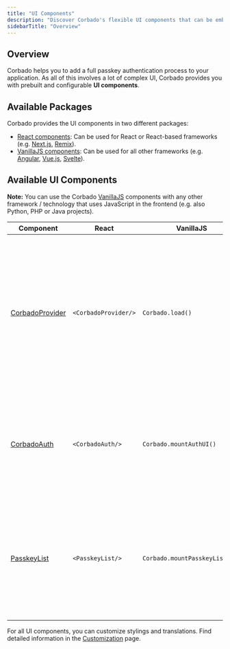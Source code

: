 ```yaml
---
title: "UI Components"
description: "Discover Corbado's flexible UI components that can be embedded with a few lines of code."
sidebarTitle: "Overview"
---
```

## Overview

Corbado helps you to add a full passkey authentication process to your application. As all of this involves a lot of complex UI, Corbado provides you with prebuilt and configurable **UI components**.

## Available Packages

Corbado provides the UI components in two different packages:

- [React components](/frontend-integration/react): Can be used for React or React-based frameworks (e.g. [Next.js](/frontend-integration/next-js), [Remix](https://www.corbado.com/blog/remix-passkeys)).
- [VanillaJS components](/frontend-integration/vanilla-js): Can be used for all other frameworks (e.g. [Angular](/frontend-integration/angular), [Vue.js](/frontend-integration/vue-js), [Svelte](/fullstack-integration/svelte)).

## Available UI Components

**Note:** You can use the Corbado [VanillaJS](/frontend-integration/vanilla-js) components with any other framework / technology that uses JavaScript in the frontend (e.g. also Python, PHP or Java projects).


| Component          | React                        | VanillaJS                         | Description                 |
| ------------------ | ---------------------------- | --------------------------------- | --------------------------- |  
| [CorbadoProvider](/ui-components/configuration/corbadoprovider)   | ```<CorbadoProvider/>```     | ```Corbado.load()```              |**Required** when adding UI components to an application. <br/>Applies global project configuration (e.g., projectID, themes, etc.) to all Corbado components. Before using any of the following components, ensure the CorbadoProvider is properly set up.|
| [CorbadoAuth](/ui-components/corbadoauth)      | ```<CorbadoAuth/>```         | ```Corbado.mountAuthUI()```       |This component serves as a comprehensive solution for user authentication, combining both account creation and login functionalities into a single, streamlined interface.|
| [PasskeyList](/ui-components/corbadoauth)       | ```<PasskeyList/>```         | ```Corbado.mountPasskeyListUI()```|Component displays and manages all created passkeys. Users can view, create, and delete passkeys directly from this interface, enhancing device and account security management.|

For all UI components, you can customize stylings and translations. Find detailed information in the [Customization](/ui-components/configuration) page.